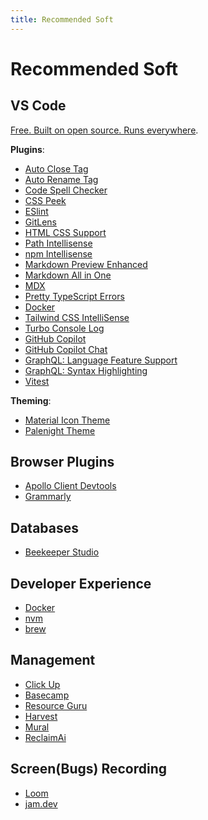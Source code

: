 ```yaml
---
title: Recommended Soft
---
```


# Recommended Soft

## VS Code

[Free. Built on open source. Runs everywhere](https://code.visualstudio.com/).

**Plugins**:

- [Auto Close Tag](https://github.com/formulahendry/vscode-auto-close-tag)
- [Auto Rename Tag](https://github.com/formulahendry/vscode-auto-rename-tag)
- [Code Spell Checker](https://github.com/streetsidesoftware/vscode-spell-checker)
- [CSS Peek](https://github.com/pranaygp/vscode-css-peek)
- [ESlint](https://github.com/Microsoft/vscode-eslint)
- [GitLens](https://github.com/gitkraken/vscode-gitlens)
- [HTML CSS Support](https://github.com/ecmel/vscode-html-css)
- [Path Intellisense](https://github.com/ChristianKohler/PathIntellisense)
- [npm Intellisense](https://github.com/ChristianKohler/NpmIntellisense)
- [Markdown Preview Enhanced](https://github.com/shd101wyy/vscode-markdown-preview-enhanced)
- [Markdown All in One](https://github.com/yzhang-gh/vscode-markdown)
- [MDX](https://marketplace.visualstudio.com/items?itemName=unifiedjs.vscode-mdx)
- [Pretty TypeScript Errors](https://github.com/yoavbls/pretty-ts-errors)
- [Docker](https://code.visualstudio.com/docs/containers/overview)
- [Tailwind CSS IntelliSense](https://marketplace.visualstudio.com/items?itemName=bradlc.vscode-tailwindcss)
- [Turbo Console Log](https://marketplace.visualstudio.com/items?itemName=ChakrounAnas.turbo-console-log)
- [GitHub Copilot](https://marketplace.visualstudio.com/items?itemName=GitHub.copilot)
- [GitHub Copilot Chat](https://marketplace.visualstudio.com/items?itemName=GitHub.copilot-chat)
- [GraphQL: Language Feature Support](https://marketplace.visualstudio.com/items?itemName=GraphQL.vscode-graphql)
- [GraphQL: Syntax Highlighting](https://marketplace.visualstudio.com/items?itemName=GraphQL.vscode-graphql-syntax)
- [Vitest](https://github.com/vitest-dev/vscode)

**Theming**:

- [Material Icon Theme](https://github.com/PKief/vscode-material-icon-theme)
- [Palenight Theme](https://github.com/whizkydee/vscode-palenight-theme)

## Browser Plugins

- [Apollo Client Devtools](https://chrome.google.com/webstore/detail/apollo-client-developer-t/jdkknkkbebbapilgoeccciglkfbmbnfm)
- [Grammarly](https://www.google.com/aclk?sa=l&ai=DChcSEwim992Q8aaDAxVwlYMHHd9WA-IYABAAGgJlZg&ase=2&gclid=CjwKCAiAp5qsBhAPEiwAP0qeJv2s6QRo5ZyhIgAbWmGoXDFU-3pLzTZ6N5QWNa7GOAFnglSxv9B0EBoCGcQQAvD_BwE&sig=AOD64_1XYVnrFelh-p8UfxrsQXAuwDwPPA&q&nis=4&adurl&ved=2ahUKEwi399aQ8aaDAxX6Q_EDHZ9-Ac0Q0Qx6BAgFEAE)

## Databases

- [Beekeeper Studio](https://www.beekeeperstudio.io/)

## Developer Experience

- [Docker](https://www.docker.com/)
- [nvm](https://github.com/nvm-sh/nvm)
- [brew](https://brew.sh/)

## Management

- [Click Up](https://clickup.com/?utm_source=google&utm_medium=cpc&utm_campaign=gs_cpc_em_nnc_brand_trial_all-devices_troas_lp_x_all-departments_x_brand&utm_content=all-countries_kw-target_text_all-industries_all-features_all-use-cases_clickup_exact&utm_term=e_clickup&utm_creative=651395810831_BrandChampion-03072023_rsa&utm_custom1=&utm_custom2=&gad_source=1&gclid=CjwKCAiAp5qsBhAPEiwAP0qeJtfN_G9udOSwSQ9yAK-eaEQeJ_wINTEc4yqb0OHaV6UJptnHVgBmVBoCjxYQAvD_BwE)
- [Basecamp](https://basecamp.com/)
- [Resource Guru](https://resourceguruapp.com/)
- [Harvest](https://www.getharvest.com/)
- [Mural](https://www.mural.co/)
- [ReclaimAi](https://reclaim.ai/)

## Screen(Bugs) Recording

- [Loom](https://www.loom.com/)
- [jam.dev](https://jam.dev/)